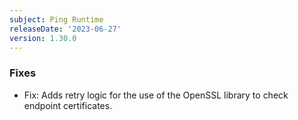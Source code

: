 ```yaml
---
subject: Ping Runtime
releaseDate: '2023-06-27'
version: 1.30.0
---
```


### Fixes
* Fix: Adds retry logic for the use of the OpenSSL library to check endpoint certificates.
